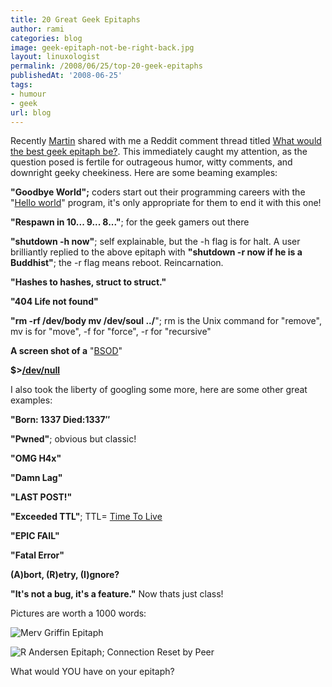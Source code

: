```yaml
---
title: 20 Great Geek Epitaphs
author: rami
categories: blog
image: geek-epitaph-not-be-right-back.jpg
layout: linuxologist
permalink: /2008/06/25/top-20-geek-epitaphs
publishedAt: '2008-06-25'
tags:
- humour
- geek
url: blog
---
```


Recently [Martin](http://www.matusiak.eu/numerodix/blog//) shared with me a Reddit comment thread titled [What would the best geek epitaph be?](http://www.reddit.com/info/6ofbu/comments/). This immediately caught my attention, as the question posed is fertile for outrageous humor, witty comments, and downright geeky cheekiness. Here are some beaming examples:

**"Goodbye World";** coders start out their programming careers with the "[Hello world](http://en.wikipedia.org/wiki/Hello_world_program)" program, it's only appropriate for them to end it with this one!

**"Respawn in 10... 9... 8..."**; for the geek gamers out there

**"shutdown -h now"**; self explainable, but the -h flag is for halt. A user brilliantly replied to the above epitaph with **"shutdown -r now if he is a Buddhist"**; the -r flag means reboot. Reincarnation.

**"Hashes to hashes, struct to struct."**

**"404 Life not found"** 

**"rm -rf /dev/body mv /dev/soul ../**"; rm is the Unix command for "remove", mv is for "move", -f for "force", -r for "recursive"

**A screen shot of a** "[BSOD](http://en.wikipedia.org/wiki/Blue_Screen_of_Death)"

**$\>[/dev/null](http://en.wikipedia.org/wiki/NUL_%28Computer%29)**

I also took the liberty of googling some more, here are some other great examples:

**"Born: 1337 Died:1337″**

**"Pwned"**; obvious but classic!

**"OMG H4x"**

**"Damn Lag"**

**"LAST POST!"**

**"Exceeded TTL"**; TTL= [Time To Live](http://en.wikipedia.org/wiki/TTL)

**"EPIC FAIL"**

**"Fatal Error"**

**(A)bort, (R)etry, (I)gnore?**

**"It's not a bug, it's a feature."** Now thats just class! 

Pictures are worth a 1000 words:

![Merv Griffin Epitaph](/assets/images/content/blog/geek-epitaph-not-be-right-back.jpg)

![R Andersen Epitaph; Connection Reset by Peer](/assets/images/content/blog/geektombstone-epitaph-connection-reset-by-peer.jpg)

What would YOU have on your epitaph?
